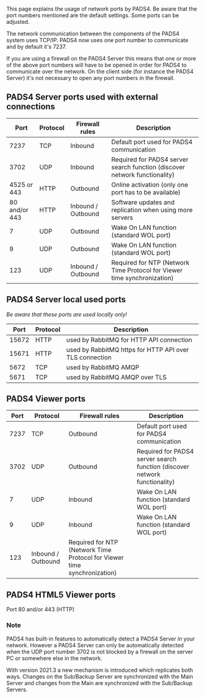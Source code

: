 
This page explains the usage of network ports by PADS4. Be aware that the port numbers mentioned are the default settings. Some ports can be adjusted.

The network communication between the components of the PADS4 system uses TCP/IP. PADS4 now uses one port number to communicate and by default it's 7237.

If you are using a firewall on the PADS4 Server this means that one or more of the above port numbers will have to be opened in order for PADS4 to communicate over the network. On the client side (for instance the PADS4 Server) it's not necessary to open any port numbers in the firewall.

 

## PADS4 Server ports used with external connections
| Port | Protocol | Firewall rules | Description |
| ----------- | ----------- | ----------- | ----------- |
| 7237 | TCP | Inbound | Default port used for PADS4 communication |
| 3702 | UDP | Inbound | Required for PADS4 server search function (discover network functionality) |
| 4525 or 443 | HTTP | Outbound | Online activation (only one port has to be available) |
| 80 and/or 443 | HTTP | Inbound / Outbound | Software updates and replication when using more servers |
| 7 | UDP | Outbound | Wake On LAN function (standard WOL port) |
| 9 | UDP | Outbound | Wake On LAN function (standard WOL port) |
| 123 | UDP | Inbound / Outbound | Required for NTP (Network Time Protocol for Viewer time synchronization) |
 	 	 	  

## PADS4 Server local used ports
*Be aware that these ports are used locally only!*

|Port | Protocol | Description |
| ----------- | ----------- | ----------- |
| 15672 | HTTP | used by RabbitMQ for HTTP API connection |
| 15671 | HTTP | used by RabbitMQ https for HTTP API over TLS connection |
5672 | TCP | used by RabbitMQ AMQP |
5671 | TCP | used by RabbitMQ AMQP over TLS |
 

## PADS4 Viewer ports
| Port | Protocol | Firewall rules | Description |
| ----------- | ----------- | ----------- | ----------- |
| 7237 | TCP | Outbound | Default port used for PADS4 communication |
| 3702 | UDP | Outbound | Required for PADS4 server search function (discover network functionality) |
| 7 | UDP | Inbound | Wake On LAN function (standard WOL port) |
| 9 | UDP | Inbound	| Wake On LAN function (standard WOL port) |
| 123 | Inbound / Outbound | Required for NTP (Network Time Protocol for Viewer time synchronization) |
 

## PADS4 HTML5 Viewer ports
Port 80 and/or 443 (HTTP)



### Note

<Note>PADS4 has built-in features to automatically detect a PADS4 Server in your network. However a PADS4 Server can only be automatically detected when the UDP port number 3702 is not blocked by a firewall on the server PC or somewhere else in the network.</Note>


<Note>With version 2021.3 a new mechanism is introduced which replicates both ways. Changes on the Sub/Backup Server are synchronized with the Main Server and changes from the Main are synchronized with the Sub/Backup Servers.</Note>

